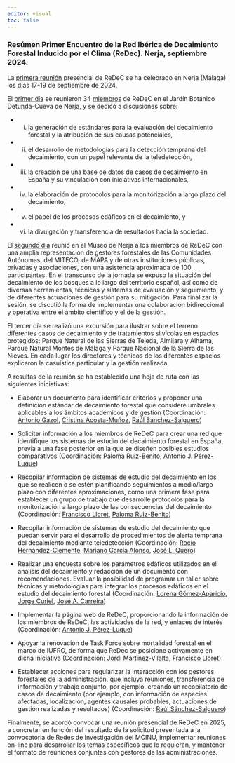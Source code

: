 ```yaml
---
editor: visual
toc: false
---
```


### Resúmen Primer Encuentro de la Red Ibérica de Decaimiento Forestal Inducido por el Clima (ReDec). Nerja, septiembre 2024.

La [primera reunión](../../workshops/2024_09_reunion_inicial_redec/2024_09_reunion_inicial.qmd) presencial de ReDeC se ha celebrado en Nerja (Málaga) los días 17-19 de septiembre de 2024. 

El [primer día](../../workshops/2024_09_reunion_inicial_redec/2024_09_reunion_inicial.qmd#sec-reunion-interna) se reunieron 34 [miembros](../../people/index.qmd) de ReDeC en el Jardín Botánico Detunda-Cueva de Nerja, y se dedicó a discusiones sobre: 

- (i) la generación de estándares para la evaluación del decaimiento forestal y la atribución de sus causas potenciales, 
- (ii) el desarrollo de metodologías para la detección temprana del decaimiento, con un papel relevante de la teledetección, 
- (iii) la creación de una base de datos de casos de decaimiento en España y su vinculación con iniciativas internacionales, 
- (iv) la elaboración de protocolos para la monitorización a largo plazo del decaimiento, 
- (v) el papel de los procesos edáficos en el decaimiento, y 
- (vi) la divulgación y transferencia de resultados hacia la sociedad. 

El [segundo día](workshops/2024_09_reunion_inicial_redec/2024_09_reunion_inicial.qmd#sec-reunion-publica) reunió en el Museo de Nerja a los miembros de ReDeC con una amplia representación de gestores forestales de las Comunidades Autónomas, del MITECO, de MAPA y de otras instituciones públicas, privadas y asociaciones, con una asistencia aproximada de 100 participantes. En el transcurso de la jornada se expuso la situación del decaimiento de los bosques a lo largo del territorio español, así como de diversas herramientas, técnicas y sistemas de evaluación y seguimiento, y de diferentes actuaciones de gestión para su mitigación. Para finalizar la sesión, se discutió la forma de implementar una colaboración bidireccional y operativa entre el ámbito científico y el de la gestión.

El tercer día se realizó una excursión para ilustrar sobre el terreno diferentes casos de decaimiento y de tratamientos silvícolas en espacios protegidos: Parque Natural de las Sierras de Tejeda, Almijara y Alhama, Parque Natural Montes de Málaga y Parque Nacional de la Sierra de las Nieves. En cada lugar los directores y técnicos de los diferentes espacios explicaron la casuística particular y la gestión realizada.

A resultas de la reunión se ha establecido una hoja de ruta con las siguientes iniciativas:

- Elaborar un documento para identificar criterios y proponer una definición estándar de decaimiento forestal que considere umbrales aplicables a los ámbitos académicos y de gestión (Coordinación: [Antonio Gazol](../../people/gazol_burgos), [Cristina Acosta-Muñoz](../../people/acosta_cristina), [Raúl Sánchez-Salguero](../../people/sanchez_salguero))

- Solicitar información a los miembros de ReDeC para crear una red que identifique los sistemas de estudio del decaimiento forestal en España, previa a una fase posterior en la que se diseñen posibles estudios comparativos (Coordinación: [Paloma Ruiz-Benito](../../people/ruiz_benito), [Antonio J. Pérez-Luque](../../people/perez_luque))

- Recopilar información de sistemas de estudio del decaimiento en los que se realicen o se estén planificando seguimientos a medio/largo plazo con diferentes aproximaciones, como una primera fase para establecer un grupo de trabajo que desarrolle protocolos para la monitorización a largo plazo de las consecuencias del decaimiento (Coordinación: [Francisco Lloret](../../people/lloret_francisco), [Paloma Ruiz-Benito](../../people/ruiz_benito))

- Recopilar información de sistemas de estudio del decaimiento que puedan servir para el desarrollo de procedimientos de alerta temprana del decaimiento mediante teledetección (Coordinación: [Rocío Hernández-Clemente](../../people/hernandez_clemente), [Mariano García Alonso](../../people/garcia_alonso), [José L. Quero](../../people/quero_jose))

- Realizar una encuesta sobre los parámetros edáficos utilizados en el análisis del decaimiento y redacción de un documento con recomendaciones. Evaluar la posibilidad de programar un taller sobre técnicas y metodologías para integrar los procesos edáficos en el estudio del decaimiento forestal (Coordinación: [Lorena Gómez-Aparicio](../../people/gomez_aparicio), [Jorge Curiel](../../people/curiel_jorge), [José A. Carreira](../../people/carreira_de_la_fuente))

- Implementar la página web de ReDeC, proporcionando la información de los miembros de ReDeC, las actividades de la red, y enlaces de interés (Coordinación: [Antonio J. Pérez-Luque](../../people/perez_luque))

- Apoyar la renovación de Task Force sobre mortalidad forestal en el marco de IUFRO, de forma que ReDec se posicione activamente en dicha iniciativa (Coordinación: [Jordi Martínez-Vilalta](../../people/martinez_vilalta), [Francisco Lloret](../../people/lloret_francisco))

- Establecer acciones para regularizar la interacción con los gestores forestales de la administración, que incluya reuniones, transferencia de información y trabajo conjunto, por ejemplo, creando un recopilatorio de casos de decaimiento (por ejemplo, con información de especies afectadas, localización, agentes causales probables, actuaciones de gestión realizadas y resultados) (Coordinación: [Raúl Sánchez-Salguero](../../people/sanchez_salguero))

Finalmente, se acordó convocar una reunión presencial de ReDeC en 2025, a concretar en función del resultado de la solicitud presentada a la convocatoria de Redes de Investigación del MCINU, implementar reuniones on-line para desarrollar los temas específicos que lo requieran, y mantener el formato de reuniones conjuntas con gestores de las administraciones.


